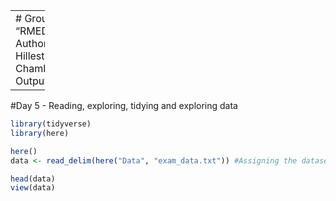 -------
# Group 1 Project
Title: "RMED901_Group1_Project_110923"
Authors: "Marianne Bråtveit, Eline Hillestad, Ryan Dunkel and Jonathan Chambenoit"
Date: "2023-09-11"
Output: html_document

-----
#Day 5 - Reading, exploring, tidying and exploring data

```r
library(tidyverse)
library(here)

here()
data <- read_delim(here("Data", "exam_data.txt")) #Assigning the dataset to an object

head(data)
view(data)

```

```r

```

